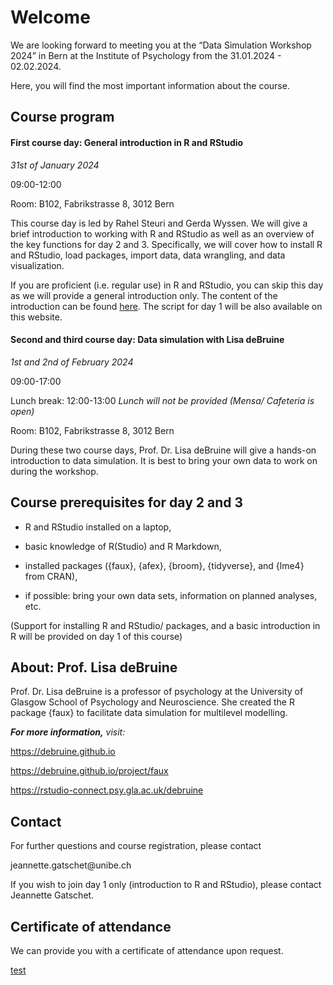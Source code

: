 # Welcome {.unnumbered}

We are looking forward to meeting you at the "Data Simulation Workshop 2024" in Bern at the Institute of Psychology from the 31.01.2024 - 02.02.2024.

Here, you will find the most important information about the course.

## Course program

#### First course day: General introduction in R and RStudio

*31st of January 2024*

09:00-12:00

Room: B102, Fabrikstrasse 8, 3012 Bern

This course day is led by Rahel Steuri and Gerda Wyssen. We will give a brief introduction to working with R and RStudio as well as an overview of the key functions for day 2 and 3. Specifically, we will cover how to install R and RStudio, load packages, import data, data wrangling, and data visualization.

If you are proficient (i.e. regular use) in R and RStudio, you can skip this day as we will provide a general introduction only. The content of the introduction can be found [here](https://kogpsy.github.io/datasimulationcourse_24/introduction.html). The script for day 1 will be also available on this website.

#### Second and third course day: Data simulation with Lisa deBruine

*1st and 2nd of February 2024*

09:00-17:00

Lunch break: 12:00-13:00 *Lunch will not be provided (Mensa/ Cafeteria is open)*

Room: B102, Fabrikstrasse 8, 3012 Bern

During these two course days, Prof. Dr. Lisa deBruine will give a hands-on introduction to data simulation. It is best to bring your own data to work on during the workshop.

<!-- If you do not have any data, we can provide a sample data set for you. -->

## Course prerequisites for day 2 and 3

-   R and RStudio installed on a laptop,

-   basic knowledge of R(Studio) and R Markdown,

-   installed packages ({faux}, {afex}, {broom}, {tidyverse}, and {lme4} from CRAN),

-   if possible: bring your own data sets, information on planned analyses, etc.

(Support for installing R and RStudio/ packages, and a basic introduction in R will be provided on day 1 of this course)

## About: Prof. Lisa deBruine

Prof. Dr. Lisa deBruine is a professor of psychology at the University of Glasgow School of Psychology and Neuroscience. She created the R package {faux} to facilitate data simulation for multilevel modelling.

***For more information,** visit:*

<https://debruine.github.io>

<https://debruine.github.io/project/faux>

<https://rstudio-connect.psy.gla.ac.uk/debruine>

## Contact

For further questions and course registration, please contact

jeannette.gatschet\@unibe.ch

If you wish to join day 1 only (introduction to R and RStudio), please contact Jeannette Gatschet.

## Certificate of attendance

We can provide you with a certificate of attendance upon request.

[test](/downloadable_files/data.zip)
